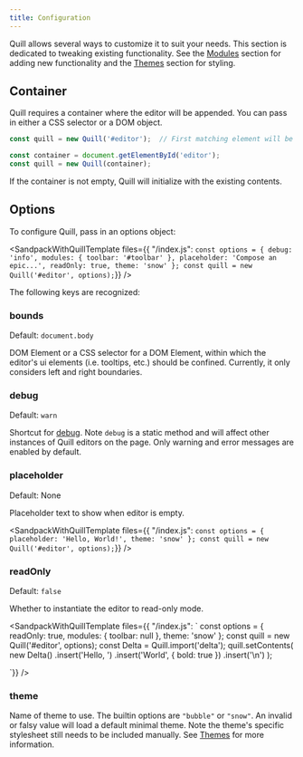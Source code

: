 ```yaml
---
title: Configuration
---
```


Quill allows several ways to customize it to suit your needs. This section is dedicated to tweaking existing functionality. See the [Modules](/docs/modules/) section for adding new functionality and the [Themes](/docs/themes/) section for styling.


## Container

Quill requires a container where the editor will be appended. You can pass in either a CSS selector or a DOM object.

```javascript
const quill = new Quill('#editor');  // First matching element will be used
```

```javascript
const container = document.getElementById('editor');
const quill = new Quill(container);
```

If the container is not empty, Quill will initialize with the existing contents.

## Options

To configure Quill, pass in an options object:

<SandpackWithQuillTemplate
  files={{
    "/index.js": `
const options = {
  debug: 'info',
  modules: {
    toolbar: '#toolbar'
  },
  placeholder: 'Compose an epic...',
  readOnly: true,
  theme: 'snow'
};
const quill = new Quill('#editor', options);
`}}
/>

The following keys are recognized:

### bounds

Default: `document.body`

DOM Element or a CSS selector for a DOM Element, within which the editor's ui elements (i.e. tooltips, etc.) should be confined. Currently, it only considers left and right boundaries.


### debug

Default: `warn`

Shortcut for [debug](/docs/api/#debug). Note `debug` is a static method and will affect other instances of Quill editors on the page. Only warning and error messages are enabled by default.

### placeholder

Default: None

Placeholder text to show when editor is empty.

<SandpackWithQuillTemplate
  files={{
    "/index.js": `
const options = {
  placeholder: 'Hello, World!',
  theme: 'snow'
};
const quill = new Quill('#editor', options);
`}}
/>


### readOnly

Default: `false`

Whether to instantiate the editor to read-only mode.

<SandpackWithQuillTemplate
  files={{
    "/index.js": `
const options = {
  readOnly: true,
  modules: {
    toolbar: null
  },
  theme: 'snow'
};
const quill = new Quill('#editor', options);
const Delta = Quill.import('delta');
quill.setContents(
  new Delta()
    .insert('Hello, ')
    .insert('World', { bold: true })
    .insert('\\n')
);

`}}
/>


### theme

Name of theme to use. The builtin options are `"bubble"` or `"snow"`. An invalid or falsy value will load a default minimal theme. Note the theme's specific stylesheet still needs to be included manually. See [Themes](/docs/themes/) for more information.
